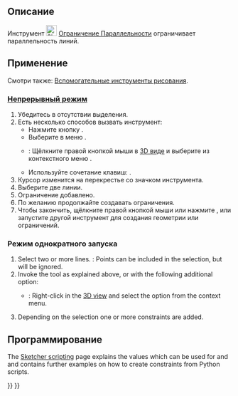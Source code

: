 <languages/>

{{Docnav/ru
|[[Sketcher_ConstrainVertical/ru|Ограничить вертикаль]]
|[[Sketcher_ConstrainPerpendicular/ru|Ограничение перпендикулярности]]
|[[Sketcher_Workbench/ru|Скетчер]]
|IconL=Sketcher_ConstrainVertical.svg
|IconR=Sketcher_ConstrainPerpendicular.svg
|IconC=Workbench_Sketcher.svg
}}

{{GuiCommand/ru
|Name=Sketcher ConstrainParallel
|Name/ru=Скетчер Ограничение Параллельности
|MenuLocation=Эскиз → Ограничения эскиза → Ограничение Параллельности
|Workbenches=[[Sketcher_Workbench/ru|Скетчер]]
|Shortcut={{KEY|P}}
|SeeAlso=
}}

<span id="Description"></span>
== Описание == 

Инструмент [[Image:Sketcher_ConstrainParallel.svg|24px]] [[Sketcher_ConstrainParallel/ru|Ограничение Параллельности]] ограничивает параллельность линий.

<span id="Usage"></span>
== Применение ==

Смотри также: [[Sketcher_Workbench/ru#Drawing_aids|Вспомогательные инструменты рисования]].

<span id="Continue_mode"></span>
=== [[Sketcher_Workbench/ru#Continue_modes|Непрерывный режим]] ===

# Убедитесь в отсутствии выделения.
# Есть несколько способов вызвать инструмент:
#* Нажмите кнопку {{Button|[[Image:Sketcher_ConstrainParallel.svg|16px]] [[Sketcher_ConstrainParallel/ru|Ограничение Параллельности]]}}.
#* Выберите в меню {{MenuCommand|Эскиз → Ограничения эскиза → [[Image:Sketcher_ConstrainParallel.svg|16px]] Ограничение Параллельности}}.
#* {{Version/ru|1.0}}: Щёлкните правой кнопкой мыши в [[3D_view/ru|3D виде]] и выберите из контекстного меню {{MenuCommand|Ограничение → [[Image:Sketcher_ConstrainParallel.svg|16px]]. Ограничение Параллельности}}.
#* Используйте сочетание клавиш: {{KEY|P}}.
# Курсор изменится на перекрестье со значком инструмента.
# Выберите две линии.
# Ограничение добавлено.
# По желанию продолжайте создавать ограничения.
# Чтобы закончить, щёлкните правой кнопкой мыши или нажмите {{KEY|Esc}}, или запустите другой инструмент для создания геометрии или ограничений.

<span id="Run-once_mode"></span>
=== Режим однократного запуска ===

# Select two or more lines. {{Version|1.0}}: Points can be included in the selection, but will be ignored.
# Invoke the tool as explained above, or with the following additional option:
#* {{Version|1.0}}: Right-click in the [[3D_view|3D view]] and select the {{MenuCommand|[[Image:Sketcher_ConstrainParallel.svg|16px]] Constrain parallel}} option from the context menu.
# Depending on the selection one or more constraints are added.

<span id="Scripting"></span>
==Программирование==

{{Code|code=Sketch.addConstraint(Sketcher.Constraint('Parallel', Line1, Line2))}}

The [[Sketcher_scripting|Sketcher scripting]] page explains the values which can be used for {{incode|Line1}} and {{incode|Line2}} and  contains further examples on how to create constraints from Python scripts.


{{Docnav/ru
|[[Sketcher_ConstrainVertical/ru|Ограничить вертикаль]]
|[[Sketcher_ConstrainPerpendicular/ru|Ограничение перпендикулярности]]
|[[Sketcher_Workbench/ru|Скетчер]]
|IconL=Sketcher_ConstrainVertical.svg
|IconR=Sketcher_ConstrainPerpendicular.svg
|IconC=Workbench_Sketcher.svg
}}

{{Sketcher_Tools_navi{{#translation:}}}}
{{Userdocnavi{{#translation:}}}}